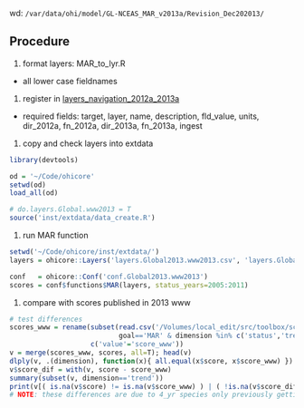 
wd: `/var/data/ohi/model/GL-NCEAS_MAR_v2013a/Revision_Dec202013/`

## Procedure
1. format layers: MAR_to_lyr.R
  - all lower case fieldnames
  
1. register in [layers_navigation_2012a_2013a](https://docs.google.com/a/nceas.ucsb.edu/spreadsheet/ccc?key=0At9FvPajGTwJdEJBeXlFU2ladkR6RHNvbldKQjhiRlE&usp=drive_web#gid=0)
  - required fields: target, layer, name, description, fld_value, units, dir_2012a, fn_2012a, dir_2013a, fn_2013a, ingest

1. copy and check layers into extdata

```r
library(devtools)

od = '~/Code/ohicore'
setwd(od)
load_all(od)

# do.layers.Global.www2013 = T
source('inst/extdata/data_create.R')
```

1. run MAR function

```r

setwd('~/Code/ohicore/inst/extdata/')
layers = ohicore::Layers('layers.Global2013.www2013.csv', 'layers.Global2013.www2013')

conf   = ohicore::Conf('conf.Global2013.www2013')
scores = conf$functions$MAR(layers, status_years=2005:2011)
```   

1. compare with scores published in 2013 www

```r

# test differences
scores_www = rename(subset(read.csv('/Volumes/local_edit/src/toolbox/scenarios/global_2013a/results/OHI_results_for_Radical_2013-10-09.csv'),
                           goal=='MAR' & dimension %in% c('status','trend') & scenario==2013 & region_id!=0),
                    c('value'='score_www'))
v = merge(scores_www, scores, all=T); head(v)
dlply(v, .(dimension), function(x){ all.equal(x$score, x$score_www) })
v$score_dif = with(v, score - score_www)
summary(subset(v, dimension=='trend'))
print(v[( is.na(v$score) != is.na(v$score_www) ) | ( !is.na(v$score_dif) & abs(v$score_dif) > 0.01 ),])
# NOTE: these differences are due to 4_yr species only previously getting trend calculated to 4 years (instead of 5)
```